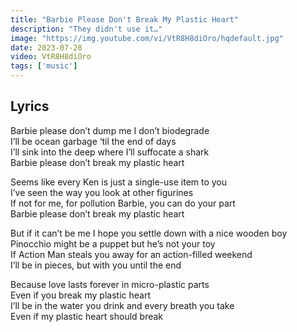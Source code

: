```yaml
---
title: "Barbie Please Don't Break My Plastic Heart"
description: "They didn't use it…"
image: "https://img.youtube.com/vi/VtR8H8diOro/hqdefault.jpg"
date: 2023-07-28
video: VtR8H8diOro
tags: ['music']
---
```


## Lyrics
Barbie please don’t dump me I don’t biodegrade  
I’ll be ocean garbage ‘til the end of days  
I’ll sink into the deep where I’ll suffocate a shark  
Barbie please don’t break my plastic heart  

Seems like every Ken is just a single-use item to you  
I’ve seen the way you look at other figurines  
If not for me, for pollution Barbie, you can do your part  
Barbie please don’t break my plastic heart  

But if it can’t be me I hope you settle down with a nice wooden boy  
Pinocchio might be a puppet but he’s not your toy  
If Action Man steals you away for an action-filled weekend  
I’ll be in pieces, but with you until the end  

Because love lasts forever in micro-plastic parts  
Even if you break my plastic heart  
I’ll be in the water you drink and every breath you take  
Even if my plastic heart should break  